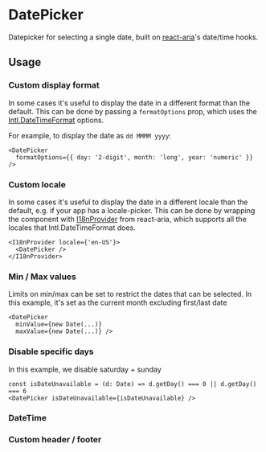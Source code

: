 

<Links
  sourceUrl="https://github.com/equinor/design-system/blob/develop/packages/eds-core-react/src/components/Datepicker/DatePicker.tsx"
  edsSBUrl="https://storybook.eds.equinor.com/?path=/docs/inputs-dates-datepicker--docs"
/>

# DatePicker

Datepicker for selecting a single date, built on [react-aria](https://react-spectrum.adobe.com/react-aria)'s date/time hooks.

<Primary />
<Controls />

## Usage

### Custom display format

In some cases it's useful to display the date in a different format than the default. This can be done by passing a `formatOptions` prop, which uses the [Intl.DateTimeFormat](https://developer.mozilla.org/en-US/docs/Web/JavaScript/Reference/Global_Objects/Intl/DateTimeFormat) options.

For example, to display the date as `dd MMMM yyyy`:
```
<DatePicker
  formatOptions={{ day: '2-digit', month: 'long', year: 'numeric' }} />
```

<Canvas of={ComponentStories.CustomDisplayFormat} />

### Custom locale

In some cases it's useful to display the date in a different locale than the default, e.g. if your app has a locale-picker.
This can be done by wrapping the component with [I18nProvider](https://react-spectrum.adobe.com/react-aria/I18nProvider.html) from react-aria, which supports all the locales that Intl.DateTimeFormat does.

```
<I18nProvider locale={'en-US'}>
  <DatePicker />
</I18nProvider>
```

<Canvas of={ComponentStories.CustomLocale} />

### Min / Max values

Limits on min/max can be set to restrict the dates that can be selected. In this example, it's set as the current month excluding first/last date

```
<DatePicker
  minValue={new Date(...)}
  maxValue={new Date(...)} />
```

<Canvas of={ComponentStories.WithMinAndMaxValue} />

### Disable specific days

In this example, we disable saturday + sunday

```
const isDateUnavailable = (d: Date) => d.getDay() === 0 || d.getDay() === 6
<DatePicker isDateUnavailable={isDateUnavailable} />
```

<Canvas of={ComponentStories.LimitSpecificDays} />

### DateTime

<Canvas of={ComponentStories.DateTime} />

### Custom header / footer

<Canvas of={ComponentStories.CustomHeaderFooter} />